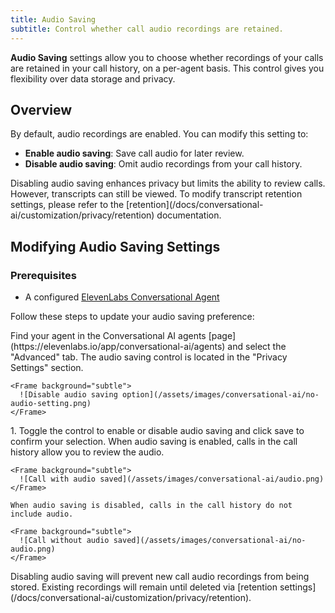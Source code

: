 ```yaml
---
title: Audio Saving
subtitle: Control whether call audio recordings are retained.
---
```


**Audio Saving** settings allow you to choose whether recordings of your calls are retained in your call history, on a per-agent basis. This control gives you flexibility over data storage and privacy.

## Overview

By default, audio recordings are enabled. You can modify this setting to:

- **Enable audio saving**: Save call audio for later review.
- **Disable audio saving**: Omit audio recordings from your call history.

<Info>
  Disabling audio saving enhances privacy but limits the ability to review calls. However,
  transcripts can still be viewed. To modify transcript retention settings, please refer to the
  [retention](/docs/conversational-ai/customization/privacy/retention) documentation.
</Info>

## Modifying Audio Saving Settings

### Prerequisites

- A configured [ElevenLabs Conversational Agent](/docs/conversational-ai/quickstart)

Follow these steps to update your audio saving preference:

<Steps>
  <Step title="Access audio saving settings">
    Find your agent in the Conversational AI agents [page](https://elevenlabs.io/app/conversational-ai/agents) and select the "Advanced" tab.
    The audio saving control is located in the "Privacy Settings" section.

    <Frame background="subtle">
      ![Disable audio saving option](/assets/images/conversational-ai/no-audio-setting.png)
    </Frame>

</Step>

<Step title="Choose saving option">
  1. Toggle the control to enable or disable audio saving and click save to confirm your selection.
</Step>

  <Step title="Review call history">
    When audio saving is enabled, calls in the call history allow you to review the audio.

    <Frame background="subtle">
      ![Call with audio saved](/assets/images/conversational-ai/audio.png)
    </Frame>

    When audio saving is disabled, calls in the call history do not include audio.

    <Frame background="subtle">
      ![Call without audio saved](/assets/images/conversational-ai/no-audio.png)
    </Frame>

  </Step>
</Steps>

<Warning>
  Disabling audio saving will prevent new call audio recordings from being stored. Existing
  recordings will remain until deleted via [retention
  settings](/docs/conversational-ai/customization/privacy/retention).
</Warning>
